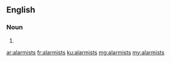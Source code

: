 ==English==

===Noun===
{{head|en|plural}}

# {{plural of|alarmist|lang=en}}

[[ar:alarmists]]
[[fr:alarmists]]
[[ku:alarmists]]
[[mg:alarmists]]
[[my:alarmists]]